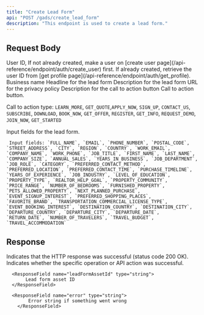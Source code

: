 ```yaml
---
title: "Create Lead Form"
api: "POST /gads/create_lead_form"
description: "This endpoint is used to create a lead form."
---
```


## Request Body

<ParamField body="userId" type="string" required>
	User ID, If not already created, make a user on [create user
	page](/api-reference/endpoint/auth/create_user) first. If already created,
	retrieve the user ID from [get profile
	page](/api-reference/endpoint/auth/get_profile).
</ParamField>

<ParamField body="business_name" type="string" required>
	Business name
</ParamField>

<ParamField body="headline" type="string" required>
	Headline for the lead form
</ParamField>

<ParamField body="description" type="string" required>
	Description for the lead form
</ParamField>

<ParamField body="privacy_policy_url" type="string" required>
	URL for the privacy policy
</ParamField>

<ParamField body="call_to_action_description" type="string" required>
	Description for the call to action button
</ParamField>

<ParamField body="call_to_action_type" type="string" required>
Call to action button.

  Call to action type: `LEARN_MORE`, `GET_QUOTE`,`APPLY_NOW`, `SIGN_UP`, `CONTACT_US`, `SUBSCRIBE`, `DOWNLOAD`, `BOOK_NOW`, `GET_OFFER`, `REGISTER`, `GET_INFO`, `REQUEST_DEMO`, `JOIN_NOW`, `GET_STARTED`

</ParamField>

<ParamField body="input_fields" type="string[]">
Input fields for the lead form.

	 Input fields: `FULL_NAME`, `EMAIL`, `PHONE_NUMBER`, `POSTAL_CODE`, `STREET_ADDRESS`, `CITY`, `REGION`, `COUNTRY`, `WORK_EMAIL`, `COMPANY_NAME`, `WORK_PHONE`, `JOB_TITLE`, `FIRST_NAME`, `LAST_NAME`, `COMPANY_SIZE`, `ANNUAL_SALES`, `YEARS_IN_BUSINESS`, `JOB_DEPARTMENT`, `JOB_ROLE`, `CATEGORY`, `PREFERRED_CONTACT_METHOD`, `PREFERRED_LOCATION`, `PREFERRED_CONTACT_TIME`, `PURCHASE_TIMELINE`, `YEARS_OF_EXPERIENCE`, `JOB_INDUSTRY`, `LEVEL_OF_EDUCATION`, `PROPERTY_TYPE`, `REALTOR_HELP_GOAL`, `PROPERTY_COMMUNITY`, `PRICE_RANGE`, `NUMBER_OF_BEDROOMS`, `FURNISHED_PROPERTY`, `PETS_ALLOWED_PROPERTY`, `NEXT_PLANNED_PURCHASE`, `EVENT_SIGNUP_INTEREST`, `PREFERRED_SHOPPING_PLACES`, `FAVORITE_BRAND`, `TRANSPORTATION_COMMERCIAL_LICENSE_TYPE`, `EVENT_BOOKING_INTEREST`, `DESTINATION_COUNTRY`, `DESTINATION_CITY`, `DEPARTURE_COUNTRY`, `DEPARTURE_CITY`, `DEPARTURE_DATE`, `RETURN_DATE`, `NUMBER_OF_TRAVELERS`, `TRAVEL_BUDGET`, `TRAVEL_ACCOMMODATION`

</ParamField>


## Response

<ResponseField name="success" type="boolean">
	Indicates that the HTTP response was successful (status code 200 OK).
</ResponseField>


<ResponseField name="results" type="object">
  <Expandable title="Results Object">
        <ResponseField name="success" type="boolean">
			Indicates whether the specific operation or API action was successful.
        </ResponseField>

      <ResponseField name="leadFormAssetId" type="string">
           Lead form asset ID
      </ResponseField>

      <ResponseField name="error" type="string">
    		Error string if something went wrong
    	</ResponseField>
  </Expandable>
</ResponseField>